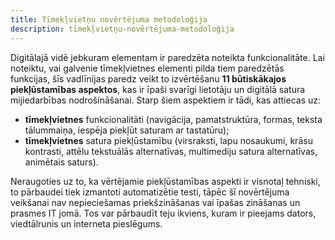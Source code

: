 ```yaml
---
title: Tīmekļvietņu novērtējuma metodoloģija
description: tīmekļvietņu-novērtējuma-metodoloģija
---
```


Digitālajā vidē jebkuram elementam ir paredzēta noteikta funkcionalitāte. Lai noteiktu, vai galvenie tīmekļvietnes elementi pilda tiem paredzētās funkcijas, šīs vadlīnijas paredz veikt to izvērtēšanu **11 būtiskākajos piekļūstamības aspektos**, kas ir īpaši svarīgi lietotāju un digitālā satura mijiedarbības nodrošināšanai. Starp šiem aspektiem ir tādi, kas attiecas uz:

- **tīmekļvietnes** funkcionalitāti (navigācija, pamatstruktūra, formas, teksta tālummaiņa, iespēja piekļūt saturam ar tastatūru);
- **tīmekļvietnes** satura piekļūstamību (virsraksti, lapu nosaukumi, krāsu kontrasti, attēlu tekstuālās alternatīvas, multimediju satura alternatīvas, animētais saturs).

Neraugoties uz to, ka vērtējamie piekļūstamības aspekti ir visnotaļ tehniski, to pārbaudei tiek izmantoti automatizētie testi, tāpēc šī novērtējuma veikšanai nav nepieciešamas priekšzināšanas vai īpašas zināšanas un prasmes IT jomā. Tos var pārbaudīt teju ikviens, kuram ir pieejams dators, viedtālrunis un interneta pieslēgums.
